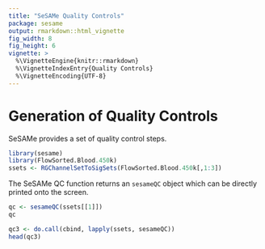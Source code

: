 ```yaml
---
title: "SeSAMe Quality Controls"
package: sesame
output: rmarkdown::html_vignette
fig_width: 8
fig_height: 6
vignette: >
  %\VignetteEngine{knitr::rmarkdown}
  %\VignetteIndexEntry{Quality Controls}
  %\VignetteEncoding{UTF-8}
---
```


# Generation of Quality Controls

SeSAMe provides a set of quality control steps.
```r
library(sesame)
library(FlowSorted.Blood.450k)
ssets <- RGChannelSetToSigSets(FlowSorted.Blood.450k[,1:3])
```

The SeSAMe QC function returns an `sesameQC` object which can be directly
printed onto the screen.
```r
qc <- sesameQC(ssets[[1]])
qc
```

```r
qc3 <- do.call(cbind, lapply(ssets, sesameQC))
head(qc3)
```

